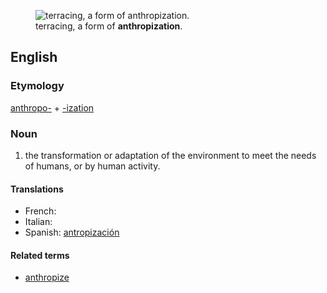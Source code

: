 [[Image:Landscape in Sa Pa (Vietnam).jpg|thumb|terracing, a form of '''anthropization'''.]]
==English==

===Etymology===
[[anthropo-]] + [[-ization]]

===Noun===
{{en-noun|-}}

# {{context|ecology}} the transformation or adaptation of the environment to meet the needs of humans, or by human activity.

====Translations====
* French: {{t+|fr|anthropisation|f}}
* Italian: {{t-|it|antropizzazione|f}}
* Spanish: [[antropización]] {{f}}

====Related terms====
*[[anthropize]]